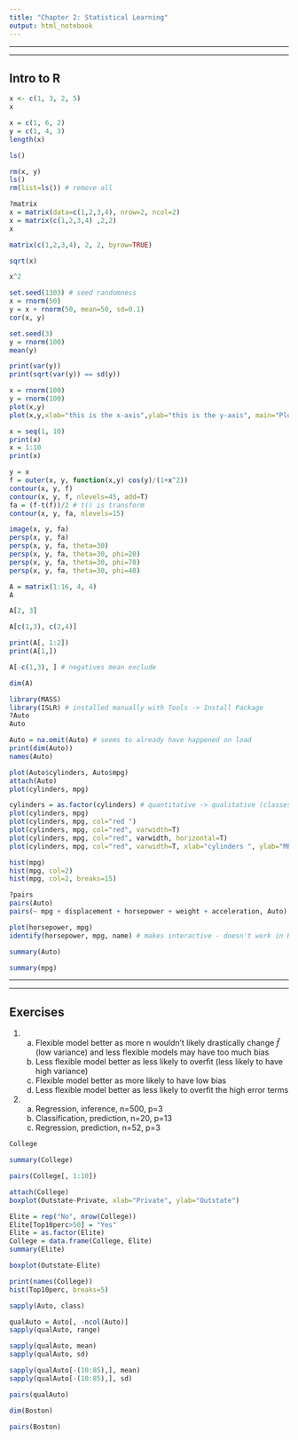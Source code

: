 ```yaml
---
title: "Chapter 2: Statistical Learning"
output: html_notebook
---
```


***
***
## Intro to R
```r
x <- c(1, 3, 2, 5)
x
```

```r
x = c(1, 6, 2)
y = c(1, 4, 3)
length(x)
```
```r
ls()
```


```r
rm(x, y)
ls()
rm(list=ls()) # remove all
```


```r
?matrix
x = matrix(data=c(1,2,3,4), nrow=2, ncol=2)
x = matrix(c(1,2,3,4) ,2,2)
x
```


```r
matrix(c(1,2,3,4), 2, 2, byrow=TRUE)
```


```r
sqrt(x)
```


```r
x^2
```


```r
set.seed(1303) # seed randomness
x = rnorm(50)
y = x + rnorm(50, mean=50, sd=0.1)
cor(x, y)
```


```r
set.seed(3)
y = rnorm(100)
mean(y)
```


```r
print(var(y))
print(sqrt(var(y)) == sd(y))
```


```r
x = rnorm(100)
y = rnorm(100)
plot(x,y)
plot(x,y,xlab="this is the x-axis",ylab="this is the y-axis", main="Plot of X vs Y")
```


```r
x = seq(1, 10)
print(x)
x = 1:10
print(x)

```


```r
y = x
f = outer(x, y, function(x,y) cos(y)/(1+x^2))
contour(x, y, f)
contour(x, y, f, nlevels=45, add=T)
fa = (f-t(f))/2 # t() is transform
contour(x, y, fa, nlevels=15)
```


```r
image(x, y, fa)
persp(x, y, fa)
persp(x, y, fa, theta=30)
persp(x, y, fa, theta=30, phi=20)
persp(x, y, fa, theta=30, phi=70)
persp(x, y, fa, theta=30, phi=40)
```


```r
A = matrix(1:16, 4, 4)
A
```


```r
A[2, 3]
```


```r
A[c(1,3), c(2,4)]
```


```r
print(A[, 1:2])
print(A[1,])
```


```r
A[-c(1,3), ] # negatives mean exclude
```


```r
dim(A)
```


```r
library(MASS)
library(ISLR) # installed manually with Tools -> Install Package
?Auto
Auto
```


```r
Auto = na.omit(Auto) # seems to already have happened on load
print(dim(Auto))
names(Auto)
```


```r
plot(Auto$cylinders, Auto$mpg)
attach(Auto)
plot(cylinders, mpg)
```


```r
cylinders = as.factor(cylinders) # quantitative -> qualitative (classes/categories)
plot(cylinders, mpg)
plot(cylinders, mpg, col="red ")
plot(cylinders, mpg, col="red", varwidth=T)
plot(cylinders, mpg, col="red", varwidth, horizontal=T)
plot(cylinders, mpg, col="red", varwidth=T, xlab="cylinders ", ylab="MPG")
```


```r
hist(mpg)
hist(mpg, col=2)
hist(mpg, col=2, breaks=15)
```


```r
?pairs
pairs(Auto)
pairs(~ mpg + displacement + horsepower + weight + acceleration, Auto)
```


```r
plot(horsepower, mpg)
identify(horsepower, mpg, name) # makes interactive - doesn't work in R Markdown
```


```r
summary(Auto)
```


```r
summary(mpg)
```

***
***
## Exercises
1)
  a) Flexible model better as more n wouldn't likely drastically change $\hat{f}$ (low variance) and less flexible models may have too much bias
  b) Less flexible model better as less likely to overfit (less likely to have high variance)
  c) Flexible model better as more likely to have low bias
  d) Less flexible model better as less likely to overfit the high error terms
  
2)
  a) Regression, inference, n=500, p=3
  b) Classification, prediction, n=20, p=13
  c) Regression, prediction, n=52, p=3

```r
College
```


```r
summary(College)
```


```r
pairs(College[, 1:10])
```


```r
attach(College)
boxplot(Outstate~Private, xlab="Private", ylab="Outstate")
```


```r
Elite = rep("No", nrow(College))
Elite[Top10perc>50] = "Yes"
Elite = as.factor(Elite)
College = data.frame(College, Elite)
summary(Elite)
```


```r
boxplot(Outstate~Elite)
```


```r
print(names(College))
hist(Top10perc, breaks=5)
```


```r
sapply(Auto, class)
```


```r
qualAuto = Auto[, -ncol(Auto)]
sapply(qualAuto, range)
```


```r
sapply(qualAuto, mean)
sapply(qualAuto, sd)
```


```r
sapply(qualAuto[-(10:85),], mean)
sapply(qualAuto[-(10:85),], sd)
```


```r
pairs(qualAuto)
```


```r
dim(Boston)
```


```r
pairs(Boston)
```


```r
```


```r
```


```r
```


```r
```


```r
```


```r
```


```r
```

